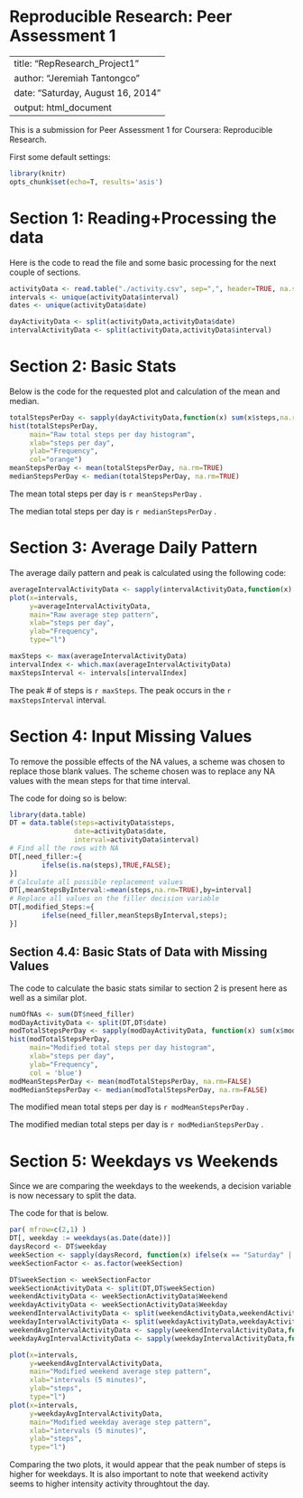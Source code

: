 # Reproducible Research: Peer Assessment 1

---
title: "RepResearch_Project1"
author: "Jeremiah Tantongco"
date: "Saturday, August 16, 2014"
output: html_document
---

This is a submission for Peer Assessment 1 for Coursera: Reproducible Research.

First some default settings:

```r
library(knitr)
opts_chunk$set(echo=T, results='asis')
```

# Section 1: Reading+Processing the data

Here is the code to read the file and some basic processing for the next couple of sections.

```r
activityData <- read.table("./activity.csv", sep=",", header=TRUE, na.strings = 'NA')
intervals <- unique(activityData$interval)
dates <- unique(activityData$date)

dayActivityData <- split(activityData,activityData$date)
intervalActivityData <- split(activityData,activityData$interval)
```

# Section 2: Basic Stats

Below is the code for the requested plot and calculation of the mean and median.

```r
totalStepsPerDay <- sapply(dayActivityData,function(x) sum(x$steps,na.rm=FALSE))
hist(totalStepsPerDay, 
     main="Raw total steps per day histogram",
     xlab="steps per day",
     ylab="Frequency",
     col="orange")
meanStepsPerDay <- mean(totalStepsPerDay, na.rm=TRUE)
medianStepsPerDay <- median(totalStepsPerDay, na.rm=TRUE)
```

The mean total steps per day is `r meanStepsPerDay` .

The median total steps per day is `r medianStepsPerDay` .

# Section 3: Average Daily Pattern

The average daily pattern and peak is calculated using the following code:

```r
averageIntervalActivityData <- sapply(intervalActivityData,function(x) mean(x$steps,na.rm=TRUE))
plot(x=intervals,
     y=averageIntervalActivityData,
     main="Raw average step pattern",
     xlab="steps per day",
     ylab="Frequency",
     type="l")

maxSteps <- max(averageIntervalActivityData)
intervalIndex <- which.max(averageIntervalActivityData)
maxStepsInterval <- intervals[intervalIndex]
```

The peak # of steps is `r maxSteps`.
The peak occurs in the `r maxStepsInterval` interval.

# Section 4: Input Missing Values

To remove the possible effects of the NA values, a scheme was chosen to replace those blank values.
The scheme chosen was to replace any NA values with the mean steps for that time interval.

The code for doing so is below:

```r
library(data.table)
DT = data.table(steps=activityData$steps,
                date=activityData$date,
                interval=activityData$interval)
# Find all the rows with NA
DT[,need_filler:={
        ifelse(is.na(steps),TRUE,FALSE);
}]
# Calculate all possible replacement values
DT[,meanStepsByInterval:=mean(steps,na.rm=TRUE),by=interval]
# Replace all values on the filler decision variable
DT[,modified_Steps:={
        ifelse(need_filler,meanStepsByInterval,steps);
}]
```

## Section 4.4: Basic Stats of Data with Missing Values

The code to calculate the basic stats similar to section 2 is present here as well as a similar plot.

``` r
numOfNAs <- sum(DT$need_filler)
modDayActivityData <- split(DT,DT$date)
modTotalStepsPerDay <- sapply(modDayActivityData, function(x) sum(x$modified_Steps,na.rm=FALSE))
hist(modTotalStepsPerDay, 
     main="Modified total steps per day histogram",
     xlab="steps per day",
     ylab="Frequency",
     col = 'blue')
modMeanStepsPerDay <- mean(modTotalStepsPerDay, na.rm=FALSE)
modMedianStepsPerDay <- median(modTotalStepsPerDay, na.rm=FALSE)
```

The modified mean total steps per day is `r modMeanStepsPerDay` .

The modified median total steps per day is `r modMedianStepsPerDay` .

# Section 5: Weekdays vs Weekends

Since we are comparing the weekdays to the weekends, a decision variable is now necessary to split the data.

The code for that is below.

``` r
par( mfrow=c(2,1) )
DT[, weekday := weekdays(as.Date(date))]
daysRecord <- DT$weekday
weekSection <- sapply(daysRecord, function(x) ifelse(x == "Saturday" || x == "Sunday","Weekend","Weekday") )
weekSectionFactor <- as.factor(weekSection)

DT$weekSection <- weekSectionFactor
weekSectionActivityData <- split(DT,DT$weekSection)
weekendActivityData <- weekSectionActivityData$Weekend
weekdayActivityData <- weekSectionActivityData$Weekday
weekendIntervalActivityData <- split(weekendActivityData,weekendActivityData$interval)
weekdayIntervalActivityData <- split(weekdayActivityData,weekdayActivityData$interval)
weekendAvgIntervalActivityData <- sapply(weekendIntervalActivityData,function(x) mean(x$modified_Steps,na.rm=FALSE))
weekdayAvgIntervalActivityData <- sapply(weekdayIntervalActivityData,function(x) mean(x$modified_Steps,na.rm=FALSE))

plot(x=intervals,
     y=weekendAvgIntervalActivityData,
     main="Modified weekend average step pattern",
     xlab="intervals (5 minutes)",
     ylab="steps",
     type="l")
plot(x=intervals,
     y=weekdayAvgIntervalActivityData,
     main="Modified weekday average step pattern",
     xlab="intervals (5 minutes)",
     ylab="steps",
     type="l")
```

Comparing the two plots, it would appear that the peak number of steps is higher for weekdays.
It is also important to note that weekend activity seems to higher intensity activity throughtout the day.

